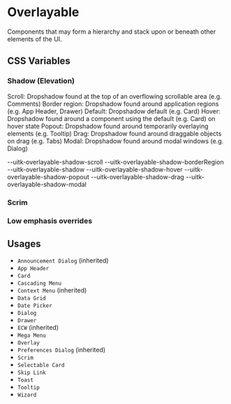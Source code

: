 
<Meta title="Documentation/Styles and Theming/Characteristics/Overlayable" />

# Overlayable

Components that may form a hierarchy and stack upon or beneath other elements of the UI.

## CSS Variables

### Shadow (Elevation)

Scroll: Dropshadow found at the top of an overflowing scrollable area (e.g. Comments)
Border region: Dropshadow found around application regions (e.g. App Header, Drawer)
Default: Dropshadow default (e.g. Card)
Hover: Dropshadow found around a component using the default (e.g. Card) on hover state
Popout: Dropshadow found around temporarily overlaying elements (e.g. Tooltip)
Drag: Dropshadow found around draggable objects on drag (e.g. Tabs)
Modal: Dropshadow found around modal windows (e.g. Dialog)

<Canvas>
  <Story name="Shadow">
    <DocGrid>
      <ShadowBlockCell shadowVar="--uitk-overlayable-shadow-scroll" />
      <BlankBlockCode>--uitk-overlayable-shadow-scroll</BlankBlockCode>
      <ShadowBlockCell shadowVar="--uitk-overlayable-shadow-borderRegion" />
      <BlankBlockCode>--uitk-overlayable-shadow-borderRegion</BlankBlockCode>
      <ShadowBlockCell shadowVar="--uitk-overlayable-shadow" />
      <BlankBlockCode>--uitk-overlayable-shadow</BlankBlockCode>
      <ShadowBlockCell shadowVar="--uitk-overlayable-shadow-hover" />
      <BlankBlockCode>--uitk-overlayable-shadow-hover</BlankBlockCode>
      <ShadowBlockCell shadowVar="--uitk-overlayable-shadow-popout" />
      <BlankBlockCode>--uitk-overlayable-shadow-popout</BlankBlockCode>
      <ShadowBlockCell shadowVar="--uitk-overlayable-shadow-drag" />
      <BlankBlockCode>--uitk-overlayable-shadow-drag</BlankBlockCode>
      <ShadowBlockCell shadowVar="--uitk-overlayable-shadow-modal" />
      <BlankBlockCode>--uitk-overlayable-shadow-modal</BlankBlockCode>
    </DocGrid>
  </Story>
</Canvas>

### Scrim

<Canvas>
  <Story name="Scrim">
    <DocGrid>
      <ColorBlock colorVar="--uitk-overlayable-background-medium" />
    </DocGrid>
  </Story>
</Canvas>

### Low emphasis overrides

<Canvas>
  <Story name="Low emphasis">
    <DocGrid>
      <ColorBlock
        className="uitkEmphasisLow"
        colorVar="--uitk-overlayable-background-low"
      />
    </DocGrid>
  </Story>
</Canvas>

## Usages

- `Announcement Dialog` (inherited)
- `App Header`
- `Card`
- `Cascading Menu`
- `Context Menu` (inherited)
- `Data Grid`
- `Date Picker`
- `Dialog`
- `Drawer`
- `ECW` (inherited)
- `Mega Menu`
- `Overlay`
- `Preferences Dialog` (inherited)
- `Scrim`
- `Selectable Card`
- `Skip Link`
- `Toast`
- `Tooltip`
- `Wizard`
